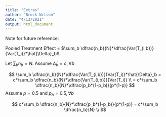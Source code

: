 ```yaml
---
title: "Extras"
author: "Brock Wilson"
date: "4/13/2021"
output: html_document
---
```


Note for future reference:

Pooled Treatment Effect = $\sum_b \dfrac{n_b}{N}*\dfrac{Var(T_{i,b})}{Var(T_i)}*\hat{\Delta}_b$.

Let $\sum_b n_b = N$. Assume $\hat{\Delta}_b = c, \forall b$

$$
\sum_b \dfrac{n_b}{N}*\dfrac{Var(T_{i,b})}{Var(T_i)}*\hat{\Delta}_b = c*\sum_b \dfrac{n_b}{N}*\dfrac{Var(T_{i,b})}{Var(T_i)} \\
= c*\sum_b \dfrac{n_b}{N}*\dfrac{p_b*(1-p_b)}{p*(1-p)}
$$
Assume $p = 0.5$ and $p_b = 0.5, \forall b$

$$
c*\sum_b \dfrac{n_b}{N}*\dfrac{p_b*(1-p_b)}{p*(1-p)} = c*\sum_b \dfrac{n_b}{N} \\
$$

